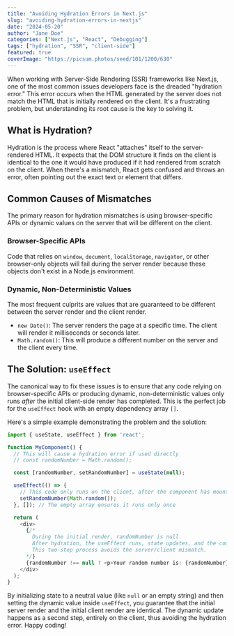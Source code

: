 ```yaml
---
title: "Avoiding Hydration Errors in Next.js"
slug: "avoiding-hydration-errors-in-nextjs"
date: "2024-05-20"
author: "Jane Doe"
categories: ["Next.js", "React", "Debugging"]
tags: ["hydration", "SSR", "client-side"]
featured: true
coverImage: "https://picsum.photos/seed/101/1200/630"
---
```


When working with Server-Side Rendering (SSR) frameworks like Next.js, one of the most common issues developers face is the dreaded "hydration error." This error occurs when the HTML generated by the server does not match the HTML that is initially rendered on the client. It's a frustrating problem, but understanding its root cause is the key to solving it.

## What is Hydration?

Hydration is the process where React "attaches" itself to the server-rendered HTML. It expects that the DOM structure it finds on the client is identical to the one it would have produced if it had rendered from scratch on the client. When there's a mismatch, React gets confused and throws an error, often pointing out the exact text or element that differs.

## Common Causes of Mismatches

The primary reason for hydration mismatches is using browser-specific APIs or dynamic values on the server that will be different on the client.

### Browser-Specific APIs
Code that relies on `window`, `document`, `localStorage`, `navigator`, or other browser-only objects will fail during the server render because these objects don't exist in a Node.js environment.

### Dynamic, Non-Deterministic Values
The most frequent culprits are values that are guaranteed to be different between the server render and the client render.
- `new Date()`: The server renders the page at a specific time. The client will render it milliseconds or seconds later.
- `Math.random()`: This will produce a different number on the server and the client every time.

## The Solution: `useEffect`

The canonical way to fix these issues is to ensure that any code relying on browser-specific APIs or producing dynamic, non-deterministic values only runs *after* the initial client-side render has completed. This is the perfect job for the `useEffect` hook with an empty dependency array `[]`.

Here's a simple example demonstrating the problem and the solution:

```javascript
import { useState, useEffect } from 'react';

function MyComponent() {
  // This will cause a hydration error if used directly
  // const randomNumber = Math.random();

  const [randomNumber, setRandomNumber] = useState(null);

  useEffect(() => {
    // This code only runs on the client, after the component has mounted
    setRandomNumber(Math.random());
  }, []); // The empty array ensures it runs only once

  return (
    <div>
      {/*
        During the initial render, randomNumber is null.
        After hydration, the useEffect runs, state updates, and the component re-renders.
        This two-step process avoids the server/client mismatch.
      */}
      {randomNumber !== null ? <p>Your random number is: {randomNumber}</p> : <p>Generating number...</p>}
    </div>
  );
}
```

By initializing state to a neutral value (like `null` or an empty string) and then setting the dynamic value inside `useEffect`, you guarantee that the initial server render and the initial client render are identical. The dynamic update happens as a second step, entirely on the client, thus avoiding the hydration error. Happy coding!
